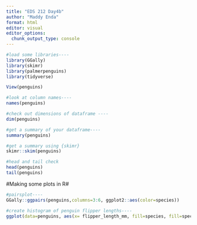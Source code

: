 ```yaml
---
title: "EDS 212 Day4b"
author: "Maddy Enda"
format: html
editor: visual
editor_options: 
  chunk_output_type: console
---
```


```r
#load some libraries----
library(GGally)
library(skimr)
library(palmerpenguins)
library(tidyverse)
```

```r
View(penguins)

#look at column names----
names(penguins)

#check out dimensions of dataframe ----
dim(penguins)

#get a summary of your dataframe----
summary(penguins)

#get a summary using {skimr}
skimr::skim(penguins)

#head and tail check
head(penguins)
tail(penguins)
```

#Making some plots in R#

```r
#pairsplot----
GGally::ggpairs(penguins,columns=3:6, ggplot2::aes(color=species))

#create histogram of penguin flipper lengths----
ggplot(data=penguins, aes(x= flipper_length_mm, fill=species, fill=species)) +geom_histogram(color="black")
       
```


